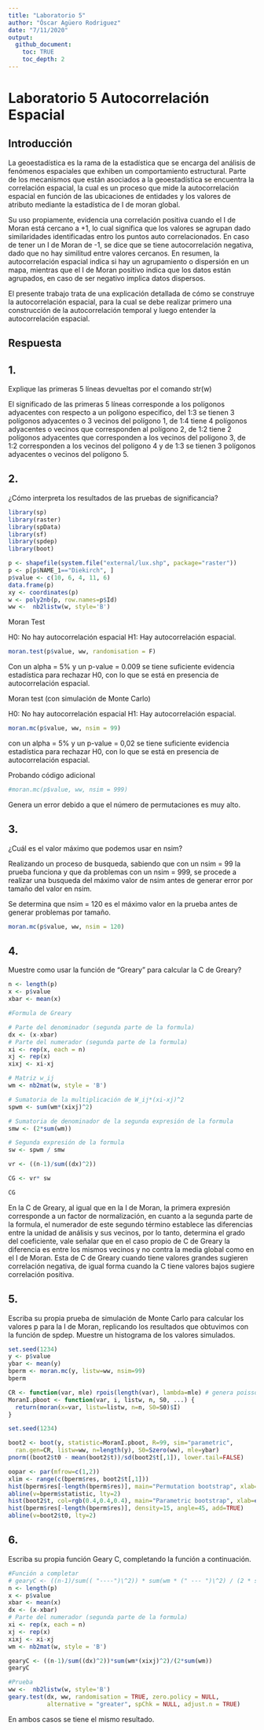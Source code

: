 ```yaml
---
title: "Laboratorio 5"
author: "Óscar Agüero Rodriguez"
date: "7/11/2020"
output: 
  github_document:
    toc: TRUE
    toc_depth: 2
---
```


# Laboratorio 5 Autocorrelación Espacial

## Introducción

La geoestadística es la rama de la estadística que se encarga del análisis de fenómenos espaciales que exhiben un comportamiento estructural. Parte de los mecanismos que están asociados a la geoestadística se encuentra la correlación espacial, la cual es un proceso que mide la autocorrelación espacial en función de las ubicaciones de entidades y los valores de atributo mediante la estadística de I de moran global.

Su uso propiamente, evidencia una correlación positiva cuando el I de Moran está cercano a +1, lo cual significa que los valores se agrupan dado similaridades identificadas entro los puntos auto correlacionados. En caso de tener un I de Moran de -1, se dice que se tiene autocorrelación negativa, dado que no hay similitud entre valores cercanos. En resumen, la autocorrelación espacial indica si hay un agrupamiento o dispersión en un mapa, mientras que el I de Moran positivo indica que los datos están agrupados, en caso de ser negativo implica datos dispersos.

El presente trabajo trata de una explicación detallada de cómo se construye la autocorrelación espacial, para la cual se debe realizar primero una construcción de la autocorrelación temporal y luego entender la autocorrelación espacial.


## Respuesta

## 1.

Explique las primeras 5 líneas devueltas por el comando str(w)

El significado de las primeras 5 líneas corresponde a los polígonos adyacentes con respecto a un polígono especifico, del 1:3 se tienen 3 polígonos adyacentes o 3 vecinos del polígono 1, de 1:4 tiene 4 polígonos adyacentes o vecinos que corresponden al polígono 2, de 1:2 tiene 2 polígonos adyacentes que corresponden a los vecinos del polígono 3, de 1:2 corresponden a los vecinos del polígono 4 y de 1:3 se tienen 3 polígonos adyacentes o vecinos del polígono 5.

## 2.

¿Cómo interpreta los resultados de las pruebas de significancia?


```r
library(sp)
library(raster)
library(spData)
library(sf)
library(spdep)
library(boot)

p <- shapefile(system.file("external/lux.shp", package="raster"))
p <- p[p$NAME_1=="Diekirch", ]
p$value <- c(10, 6, 4, 11, 6)
data.frame(p)
xy <- coordinates(p)
w <- poly2nb(p, row.names=p$Id)
ww <-  nb2listw(w, style='B')

```

Moran Test

H0: No hay autocorrelación espacial
H1: Hay autocorrelación espacial.


```r
moran.test(p$value, ww, randomisation = F)
```

Con un alpha = 5% y un p-value = 0.009 se tiene suficiente evidencia estadística para rechazar H0, con lo que se está en presencia de autocorrelación espacial.

Moran test (con simulación de  Monte Carlo)

H0: No hay autocorrelación espacial
H1: Hay autocorrelación espacial.

```r
moran.mc(p$value, ww, nsim = 99)
```

con un alpha = 5% y un p-value = 0,02 se tiene suficiente evidencia estadística para rechazar H0, con lo que se está en presencia de autocorrelación espacial.

Probando código adicional

```r
#moran.mc(p$value, ww, nsim = 999)
```

Genera un error debido a que el número de permutaciones es muy alto.


## 3.

¿Cuál es el valor máximo que podemos usar en nsim?

Realizando un proceso de busqueda, sabiendo que con un nsim = 99 la prueba funciona y que da problemas con un nsim = 999, se procede a realizar una busqueda del máximo valor de nsim antes de generar error por tamaño del valor en nsim.

Se determina que nsim = 120 es el máximo valor en la prueba antes de generar problemas por tamaño.

```r
moran.mc(p$value, ww, nsim = 120)
```

## 4.

Muestre como usar la función de "Greary" para calcular la C de Greary?

```r
n <- length(p) 
x <- p$value
xbar <- mean(x)

#Formula de Greary

# Parte del denominador (segunda parte de la formula)
dx <- (x-xbar)
# Parte del numerador (segunda parte de la formula)
xi <- rep(x, each = n)
xj <- rep(x)
xixj <- xi-xj

# Matriz w_ij 
wm <- nb2mat(w, style = 'B')

# Sumatoria de la multiplicación de W_ij*(xi-xj)^2
spwm <- sum(wm*(xixj)^2)

# Sumatoria de denominador de la segunda expresión de la formula
smw <- (2*sum(wm))

# Segunda expresión de la formula
sw <- spwm / smw

vr <- ((n-1)/sum((dx)^2))

CG <- vr* sw

CG
```

En la C de Greary, al igual que en la I de Moran, la primera expresión corresponde a un factor de normalización, en cuanto a la segunda parte de la formula, el numerador de este segundo término establece las diferencias entre la unidad de análisis y sus vecinos, por lo tanto, determina el grado del coeficiente, vale señalar que en el caso propio de C de Greary la diferencia es entre los mismos vecinos y no contra la media global como en el I de Moran. Esta de C de Greary cuando tiene valores grandes sugieren correlación negativa, de igual forma cuando la C tiene valores bajos sugiere correlación positiva.


## 5.

Escriba su propia prueba de simulación de Monte Carlo para calcular los valores p para la I de Moran, replicando los resultados que obtuvimos con la función de spdep. Muestre un histograma de los valores simulados.

```r
set.seed(1234)
y <- p$value
ybar <- mean(y)
bperm <- moran.mc(y, listw=ww, nsim=99)
bperm

CR <- function(var, mle) rpois(length(var), lambda=mle) # genera poissons
MoranI.pboot <- function(var, i, listw, n, S0, ...) {
  return(moran(x=var, listw=listw, n=n, S0=S0)$I)
}

```


```r
set.seed(1234)

boot2 <- boot(y, statistic=MoranI.pboot, R=99, sim="parametric",
  ran.gen=CR, listw=ww, n=length(y), S0=Szero(ww), mle=ybar)
pnorm((boot2$t0 - mean(boot2$t))/sd(boot2$t[,1]), lower.tail=FALSE)

oopar <- par(mfrow=c(1,2))
xlim <- range(c(bperm$res, boot2$t[,1]))
hist(bperm$res[-length(bperm$res)], main="Permutation bootstrap", xlab=expression(I[std]), xlim=xlim, density=15, angle=45, ylim=c(0,260))
abline(v=bperm$statistic, lty=2)
hist(boot2$t, col=rgb(0.4,0.4,0.4), main="Parametric bootstrap", xlab=expression(I[CR]), xlim=xlim, ylim=c(0,50))
hist(bperm$res[-length(bperm$res)], density=15, angle=45, add=TRUE)
abline(v=boot2$t0, lty=2)

```

## 6. 

Escriba su propia función Geary C, completando la función a continuación.

```r
#Función a completar
# gearyC <- ((n-1)/sum(( "----")\^2)) * sum(wm * (" --- ")\^2) / (2 * sum(wm))
n <- length(p) 
x <- p$value
xbar <- mean(x)
dx <- (x-xbar)
# Parte del numerador (segunda parte de la formula)
xi <- rep(x, each = n)
xj <- rep(x)
xixj <- xi-xj
wm <- nb2mat(w, style = 'B')

gearyC <- ((n-1)/sum((dx)^2))*sum(wm*(xixj)^2)/(2*sum(wm))
gearyC

```

```r
#Prueba
ww <-  nb2listw(w, style='B')
geary.test(dx, ww, randomisation = TRUE, zero.policy = NULL,
           alternative = "greater", spChk = NULL, adjust.n = TRUE)
```

En ambos casos se tiene el mismo resultado.






